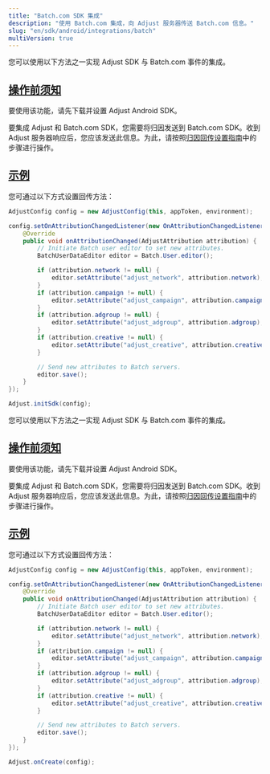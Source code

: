 ```yaml
---
title: "Batch.com SDK 集成"
description: "使用 Batch.com 集成，向 Adjust 服务器传送 Batch.com 信息。"
slug: "en/sdk/android/integrations/batch"
multiVersion: true
---
```

<sdkversion version="v5"> 

您可以使用以下方法之一实现 Adjust SDK 与 Batch.com 事件的集成。

[操作前须知](before-you-begin)
-------------------------

要使用该功能，请先下载并设置 Adjust Android SDK。

要集成 Adjust 和 Batch.com SDK，您需要将归因发送到 Batch.com SDK。收到 Adjust 服务器响应后，您应该发送此信息。为此，请按照[归因回传设置指南](/en/sdk/android/features/callbacks)中的步骤进行操作。

[示例](example)
-------------

您可通过以下方式设置回传方法：

```java
AdjustConfig config = new AdjustConfig(this, appToken, environment);

config.setOnAttributionChangedListener(new OnAttributionChangedListener() {
    @Override
    public void onAttributionChanged(AdjustAttribution attribution) {
        // Initiate Batch user editor to set new attributes.
        BatchUserDataEditor editor = Batch.User.editor();

        if (attribution.network != null) {
            editor.setAttribute("adjust_network", attribution.network);
        }
        if (attribution.campaign != null) {
            editor.setAttribute("adjust_campaign", attribution.campaign);
        }
        if (attribution.adgroup != null) {
            editor.setAttribute("adjust_adgroup", attribution.adgroup);
        }
        if (attribution.creative != null) {
            editor.setAttribute("adjust_creative", attribution.creative);
        }

        // Send new attributes to Batch servers.
        editor.save();
    }
});

Adjust.initSdk(config);
```

</SdkVersion> <sdkversion version="v4"> 

您可以使用以下方法之一实现 Adjust SDK 与 Batch.com 事件的集成。

[操作前须知](before-you-begin)
-------------------------

要使用该功能，请先下载并设置 Adjust Android SDK。

要集成 Adjust 和 Batch.com SDK，您需要将归因发送到 Batch.com SDK。收到 Adjust 服务器响应后，您应该发送此信息。为此，请按照[归因回传设置指南](/en/sdk/android/features/callbacks)中的步骤进行操作。

[示例](example)
-------------

您可通过以下方式设置回传方法：
<tabs> <tab title="Java"> 

```java
AdjustConfig config = new AdjustConfig(this, appToken, environment);

config.setOnAttributionChangedListener(new OnAttributionChangedListener() {
    @Override
    public void onAttributionChanged(AdjustAttribution attribution) {
        // Initiate Batch user editor to set new attributes.
        BatchUserDataEditor editor = Batch.User.editor();

        if (attribution.network != null) {
            editor.setAttribute("adjust_network", attribution.network);
        }
        if (attribution.campaign != null) {
            editor.setAttribute("adjust_campaign", attribution.campaign);
        }
        if (attribution.adgroup != null) {
            editor.setAttribute("adjust_adgroup", attribution.adgroup);
        }
        if (attribution.creative != null) {
            editor.setAttribute("adjust_creative", attribution.creative);
        }

        // Send new attributes to Batch servers.
        editor.save();
    }
});

Adjust.onCreate(config);
```

</Tab> </Tabs> </SdkVersion>

